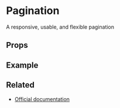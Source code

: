 
<Meta title="Components/Pagination" />

# Pagination

A responsive, usable, and flexible pagination

## Props

<ArgsTable of={Pagination} />

<CommonProps />

## Example

<Canvas>
  <Story story={stories.Default} name="Pagination" />
</Canvas>

## Related

- [Official documentation](https://bulma.io/documentation/components/pagination/)